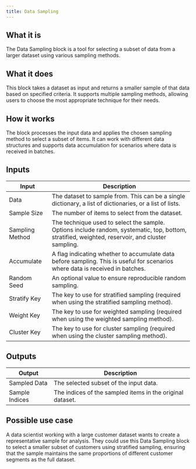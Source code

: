 ```yaml
---
title: Data Sampling
---
```


## What it is
The Data Sampling block is a tool for selecting a subset of data from a larger dataset using various sampling methods.

## What it does
This block takes a dataset as input and returns a smaller sample of that data based on specified criteria. It supports multiple sampling methods, allowing users to choose the most appropriate technique for their needs.

## How it works
The block processes the input data and applies the chosen sampling method to select a subset of items. It can work with different data structures and supports data accumulation for scenarios where data is received in batches.

## Inputs
| Input | Description |
|-------|-------------|
| Data | The dataset to sample from. This can be a single dictionary, a list of dictionaries, or a list of lists. |
| Sample Size | The number of items to select from the dataset. |
| Sampling Method | The technique used to select the sample. Options include random, systematic, top, bottom, stratified, weighted, reservoir, and cluster sampling. |
| Accumulate | A flag indicating whether to accumulate data before sampling. This is useful for scenarios where data is received in batches. |
| Random Seed | An optional value to ensure reproducible random sampling. |
| Stratify Key | The key to use for stratified sampling (required when using the stratified sampling method). |
| Weight Key | The key to use for weighted sampling (required when using the weighted sampling method). |
| Cluster Key | The key to use for cluster sampling (required when using the cluster sampling method). |

## Outputs
| Output | Description |
|--------|-------------|
| Sampled Data | The selected subset of the input data. |
| Sample Indices | The indices of the sampled items in the original dataset. |

## Possible use case
A data scientist working with a large customer dataset wants to create a representative sample for analysis. They could use this Data Sampling block to select a smaller subset of customers using stratified sampling, ensuring that the sample maintains the same proportions of different customer segments as the full dataset.
